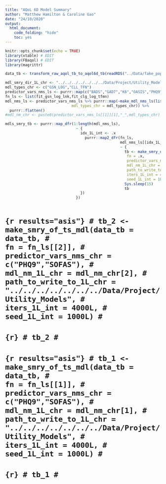 ```yaml
---
title: "AQoL 6D Model Summary"
author: "Matthew Hamilton & Caroline Gao"
date: "24/10/2020"
output:
  html_document: 
    code_folding: "hide"
    toc: yes 
---
```


```r
knitr::opts_chunk$set(echo = TRUE)
library(xtable) # EDIT
library(FBaqol) # EDIT
library(magrittr)
```

```r
data_tb <- transform_raw_aqol_tb_to_aqol6d_tb(readRDS("../Data/fake_pop_tb.rds"))
```

```r
mdl_smry_dir_1L_chr <- "../../../../../../../Data/Project/Utility_Models"
mdl_types_chr <- c("GSN_LOG","CLL_TFN")
predictor_vars_nms_ls <- purrr::map(c("BADS","GAD7","K6","OASIS","PHQ9","SCARED"),~c(.x,"SOFAS"))
fn_ls <- list(fit_gsn_log_lnk,fit_clg_log_tfmn)
mdl_nms_ls <- predictor_vars_nms_ls %>% purrr::map(~make_mdl_nms_ls(list(.x),
                              mdl_types_chr = mdl_types_chr)) %>% 
  purrr::flatten()
#mdl_nm_chr <- paste0(predictor_vars_nms_ls[[1]][1],"_",mdl_types_chr)
```

```r
mdls_smry_tb <- purrr::map_dfr(1:length(mdl_nms_ls),
                                ~ {
                                  idx_1L_int <- .x
                                    purrr::map2_dfr(fn_ls,
                                                    mdl_nms_ls[[idx_1L_int]],
                                                    ~ {
                                                      tb <- make_smry_of_ts_mdl(data_tb = data_tb,
                                                       fn = .x,
                                                       predictor_vars_nms_chr = predictor_vars_nms_ls[[idx_1L_int]],
                                                       mdl_nm_1L_chr = .y,
                                                       path_to_write_to_1L_chr = mdl_smry_dir_1L_chr,
                                                       iters_1L_int = 4000L,
                                                       seed_1L_int = 1000L)
                                                      Sys.sleep(15)
                                                      tb
                                  })
                                })
  

```




# ```{r results="asis"}
# tb_2 <- make_smry_of_ts_mdl(data_tb = data_tb,
#                                                        fn = fn_ls[[2]],
#                                                        predictor_vars_nms_chr = c("PHQ9","SOFAS"),
#                                                        mdl_nm_1L_chr = mdl_nm_chr[2],
#                                                        path_to_write_to_1L_chr = "../../../../../../../Data/Project/Utility_Models",
#                                                        iters_1L_int = 4000L,
#                                                        seed_1L_int = 1000L)
# ```
# 
# ```{r}
# tb_2
# ```
# 
# ```{r results="asis"}
# tb_1 <- make_smry_of_ts_mdl(data_tb = data_tb,
#                                                        fn = fn_ls[[1]],
#                                                        predictor_vars_nms_chr = c("PHQ9","SOFAS"),
#                                                        mdl_nm_1L_chr = mdl_nm_chr[1],
#                                                        path_to_write_to_1L_chr = "../../../../../../../Data/Project/Utility_Models",
#                                                        iters_1L_int = 4000L,
#                                                        seed_1L_int = 1000L)
# ```
# ```{r}
# tb_1
# ```

